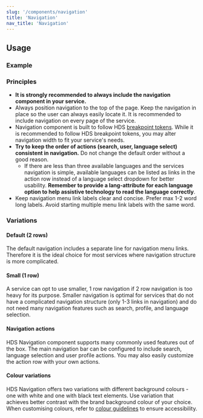 ```yaml
---
slug: '/components/navigation'
title: 'Navigation'
nav_title: 'Navigation'
---
```




## Usage

### Example
<PlaygroundPreview>
  <Navigation
    title="Helsinki Design System"
    menuToggleAriaLabel="menu"
    skipTo="#content"
    skipToContentLabel="Skip to content"
  >
    <Navigation.Row>
      <Navigation.Item label="Item" active />
      <Navigation.Item label="Item" />
      <Navigation.Item label="Item" />
      <Navigation.Item label="Item" />
      <Navigation.Item label="Item" />
      <Navigation.Item label="Item" />
    </Navigation.Row>
  </Navigation>
</PlaygroundPreview>

### Principles
- **It is strongly recommended to always include the navigation component in your service.**
- Always position navigation to the top of the page. Keep the navigation in place so the user can always easily locate it. It is recommended to include navigation on every page of the service.
- Navigation component is built to follow HDS [breakpoint tokens](/elements/design-tokens/breakpoints). While it is recommended to follow HDS breakpoint tokens, you may alter navigation width to fit your service's needs.
- **Try to keep the order of actions (search, user, language select) consistent in navigation.** Do not change the default order without a good reason.
  - If there are less than three available languages and the services navigation is simple, available languages can be listed as links in the action row instead of a language select dropdown for better usability. **Remember to provide a lang-attribute for each language option to help assistive technology to read the language correctly**.
- Keep navigation menu link labels clear and concise. Prefer max 1-2 word long labels. Avoid starting multiple menu link labels with the same word.

### Variations

#### Default (2 rows)
The default navigation includes a separate line for navigation menu links. Therefore it is the ideal choice for most services where navigation structure is more complicated.

<PlaygroundPreview>
  <Navigation
    title="Helsinki Design System"
    menuToggleAriaLabel="menu"
    skipTo="#content"
    skipToContentLabel="Skip to content"
  >
    <Navigation.Row>
      <Navigation.Item label="Item" active />
      <Navigation.Item label="Item" />
      <Navigation.Item label="Item" />
      <Navigation.Item label="Item" />
      <Navigation.Item label="Item" />
      <Navigation.Item label="Item" />
    </Navigation.Row>
  </Navigation>
</PlaygroundPreview>

#### Small (1 row)
A service can opt to use smaller, 1 row navigation if 2 row navigation is too heavy for its purpose. Smaller navigation is optimal for services that do not have a complicated navigation structure (only 1-3 links in navigation) and do not need many navigation features such as search, profile, and language selection.

<PlaygroundPreview>
  <Navigation
    title="Helsinki Design System"
    menuToggleAriaLabel="menu"
    skipTo="#content"
    skipToContentLabel="Skip to content"
  >
    <Navigation.Row variant="inline">
      <Navigation.Item label="Item" active />
      <Navigation.Item label="Item" />
      <Navigation.Item label="Item" />
    </Navigation.Row>
  </Navigation>
</PlaygroundPreview>

#### Navigation actions
HDS Navigation component supports many commonly used features out of the box. The main navigation bar can be configured to include search, language selection and user profile actions. You may also easily customize the action row with your own actions.

<PlaygroundPreview>
  <Navigation
    title="Helsinki Design System"
    menuToggleAriaLabel="menu"
    skipTo="#content"
    skipToContentLabel="Skip to content"
  >
    <Navigation.Actions>
      <Navigation.Search searchLabel="Search" searchPlaceholder="Search page" />
      <Navigation.User label="Sign in" />
      <Navigation.LanguageSelector label="FI">
        <Navigation.Item lang="fi" label="Suomeksi" />
        <Navigation.Item lang="sv" label="På svenska" />
        <Navigation.Item lang="en" label="In English" />
      </Navigation.LanguageSelector>
    </Navigation.Actions>
  </Navigation>
</PlaygroundPreview>

#### Colour variations
HDS Navigation offers two variations with different background colours - one with white and one with black text elements. Use variation that achieves better contrast with the brand background colour of your choice. When customising colours, refer to [colour guidelines](/design-tokens/colour "Colour") to ensure accessibility.

<PlaygroundPreview>
  <Navigation
    title="Helsinki Design System"
    menuToggleAriaLabel="menu"
    skipTo="#content"
    skipToContentLabel="Skip to content"
  >
    <Navigation.Row variant="inline">
      <Navigation.Item label="Item" active />
      <Navigation.Item label="Item" />
      <Navigation.Item label="Item" />
    </Navigation.Row>
  </Navigation>
  <br />
  <Navigation
    theme="dark"
    title="Helsinki Design System"
    menuToggleAriaLabel="menu"
    skipTo="#content"
    skipToContentLabel="Skip to content"
  >
    <Navigation.Row variant="inline">
      <Navigation.Item label="Item" active />
      <Navigation.Item label="Item" />
      <Navigation.Item label="Item" />
    </Navigation.Row>
  </Navigation>
</PlaygroundPreview>

